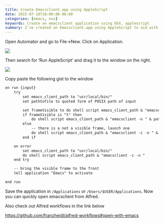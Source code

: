 ```yaml
---
title: Create Emacsclient.app using AppleScript
date: 2015-07-18T10:00:00-06:00
categories: [emacs, osx]
keywords: Create an emacsclient application using OSX, applescript
summary: I've created an Emacsclient.app using AppleScript to aid with my Alfred workflow ...
---
```


Open Automator and go to File->New. Click on Application.

![](emacsclient1.png)

Then search for 'Run AppleScript' and drag it to the window on the right.

![](emacsclient2.png)

Copy paste the following gist to the window

```default
on run {input}
	try
		set emacs_client_path to "usr/local/bin/"
		set pathtofile to quoted form of POSIX path of input

		set frameVisible to do shell script emacs_client_path & "emacsclient -e '(<= 2 (length (visible-frame-list)))'"
		if frameVisible is "t" then
			do shell script emacs_client_path & "emacsclient -n " & pathtofile
		else
			-- there is a not a visible frame, launch one
			do shell script emacs_client_path & "emacsclient -c -n " & pathtofile
		end if

	on error
		set emacs_client_path to "usr/local/bin/"
		do shell script emacs_client_path & "emacsclient -c -n "
	end try

	-- bring the visible frame to the front
	tell application "Emacs" to activate

end run
```

Save the application in `/Applications` or `/Users/$USER/Applications`. Now you can
quickly open emacsclient from Alfred.

Also check out Alfred workflows in the link below

[https://github.com/franzheidl/alfred-workflows#open-with-emacs](https://github.com/franzheidl/alfred-workflows#open-with-emacs)
